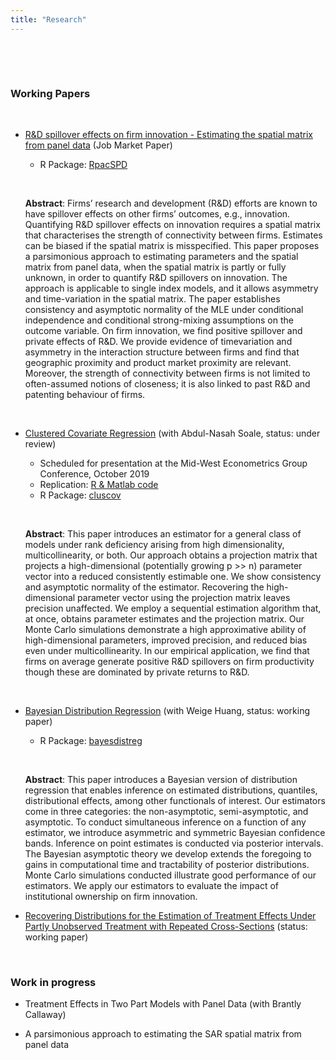```yaml
---
title: "Research"
---
```

<br> 

<!--# ****-->

<br>

### **Working Papers**

<br>

* [R&D spillover effects on firm innovation - Estimating the spatial matrix from panel data](https://estsyawo.github.io/Tsyawo_JMP.pdf#) (Job Market Paper)
  + R Package: [RpacSPD](https://estsyawo.github.io/RpacSPD/)

  <br>
  
  **Abstract**: Firms’ research and development (R&D) efforts are known to have spillover effects on other firms’ outcomes, e.g., innovation. Quantifying R&D spillover effects on innovation requires a spatial matrix that characterises the strength of connectivity between firms. Estimates can be biased if the spatial matrix is misspecified. This paper proposes a parsimonious approach to estimating parameters and the spatial matrix from panel data, when the spatial matrix is partly or fully unknown, in order to quantify R&D spillovers on innovation. The approach is applicable to single index models, and it allows asymmetry and time-variation in the spatial matrix. The paper establishes consistency and asymptotic normality of the MLE under conditional independence and conditional strong-mixing assumptions on the outcome variable. On firm
innovation, we find positive spillover and private effects of R&D. We provide evidence of timevariation and asymmetry in the interaction structure between firms and find that geographic proximity and product market proximity are relevant. Moreover, the strength of connectivity between firms is not limited to often-assumed notions of closeness; it is also linked to past R&D and patenting behaviour of firms.
  
  <br>
  
* [Clustered Covariate Regression](https://www.researchgate.net/publication/333207469_Clustered_covariate_regression) (with Abdul-Nasah Soale, status: under review)
  + Scheduled for presentation at the Mid-West Econometrics Group Conference, October 2019
  + Replication: <a href="Soale&Tsyawo_2019_Code.zip#" class="download" title=" "> R & Matlab code </a>
  + R Package: [cluscov](https://estsyawo.github.io/cluscov/) 
  
  <br>
  
  **Abstract**: This paper introduces an estimator for a general class of models under rank deficiency arising from high dimensionality, multicollinearity, or both. Our approach obtains a projection matrix that projects a high-dimensional (potentially growing p >> n) parameter vector into a reduced consistently estimable one. We show consistency and asymptotic normality of the estimator. Recovering the high-dimensional parameter vector using the projection matrix leaves precision unaffected. We employ a sequential estimation algorithm that, at once, obtains parameter estimates and the projection matrix. Our Monte Carlo simulations demonstrate a high approximative ability of high-dimensional parameters, improved precision, and reduced bias even under multicollinearity. In our empirical application, we find that firms on average generate positive R&D spillovers on firm productivity though these are dominated by private returns to R&D.

  <br>
  
* [Bayesian Distribution Regression](https://papers.ssrn.com/sol3/papers.cfm?abstract_id=3048658) (with Weige Huang, status: working paper)
  + R Package: [bayesdistreg](https://estsyawo.github.io/bayesdistreg/index.html)

  <br>
  
  **Abstract**: This paper introduces a Bayesian version of distribution regression that enables inference on estimated distributions, quantiles, distributional effects, among other functionals of interest. Our estimators come in three categories: the non-asymptotic, semi-asymptotic, and asymptotic. To conduct simultaneous inference on a function of any estimator, we introduce asymmetric and symmetric Bayesian confidence bands. Inference on point estimates is conducted via posterior intervals. The Bayesian asymptotic theory we develop extends the foregoing to gains in computational time and tractability of posterior distributions. Monte Carlo simulations conducted illustrate good performance of our estimators. We apply our estimators to evaluate the impact of institutional ownership on firm innovation. 
  
* [Recovering Distributions for the Estimation of Treatment Effects Under Partly Unobserved Treatment with Repeated Cross-Sections](https://papers.ssrn.com/sol3/papers.cfm?abstract_id=3194286) (status: working paper)

<!-- Commented out: -->

<!--
* <a href="Huang&Tsyawo2018_4.pdf#" class="download" title=" ">Bayesian Distribution Regression</a> [[Submitted]](with Weige Huang)
-->

<br>

### **Work in progress**

* Treatment Effects in Two Part Models with Panel Data (with Brantly Callaway)

* A parsimonious approach to estimating the SAR spatial matrix from panel data
